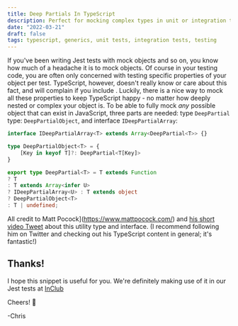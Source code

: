 ```yaml
---
title: Deep Partials In TypeScript
description: Perfect for mocking complex types in unit or integration tests!
date: "2022-03-21"
draft: false
tags: typescript, generics, unit tests, integration tests, testing
---
```


If you've been writing Jest tests with mock objects and so on, you know how much of a headache it is to mock objects. Of course in your testing code, you are often only concerned with testing specific properties of your object per test. TypeScript, however, doesn't really know or care about this fact, and will complain if you include . Luckily, there is a nice way to mock all these properties to keep TypeScript happy - no matter how deeply nested or complex your object is. To be able to fully mock _any_ possible object that can exist in JavaScript, three parts are needed: type `DeepPartial` type: `DeepPartialObject`, and interface `IDeepPartialArray`:

```typescript
interface IDeepPartialArray<T> extends Array<DeepPartial<T>> {}

type DeepPartialObject<T> = {
    [Key in keyof T]?: DeepPartial<T[Key]>
}

export type DeepPartial<T> = T extends Function 
? T 
: T extends Array<infer U>
? IDeepPartialArray<U> : T extends object
? DeepPartialObject<T>
: T | undefined;
```

All credit to Matt Pocock](https://www.mattpocock.com/) and [his short video Tweet](https://twitter.com/mattpocockuk/status/1505892984658743300) about this utility type and interface. (I recommend following him on Twitter and checking out his TypeScript content in general; it's fantastic!)

## Thanks!

I hope this snippet is useful for you. We're definitely making use of it in our Jest tests at [InClub](https://inclub-app.com)

Cheers! 🍻

-Chris

